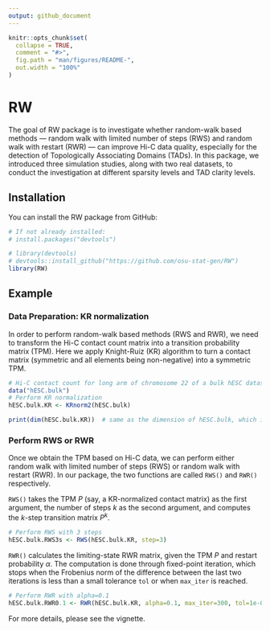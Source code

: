 ```yaml
---
output: github_document
---
```


<!-- README.md is generated from README.Rmd. Please edit that file -->

```r
knitr::opts_chunk$set(
  collapse = TRUE,
  comment = "#>",
  fig.path = "man/figures/README-",
  out.width = "100%"
)
```

# RW

<!-- badges: start -->
<!-- badges: end -->

The goal of RW package is to investigate whether random-walk based methods --- random walk with limited number of steps (RWS) and random walk with restart (RWR) --- can improve Hi-C data quality, especially for the detection of Topologically Associating Domains (TADs). In this package, we introduced three simulation studies, along with two real datasets, to conduct the investigation at different sparsity levels and TAD clarity levels.


## Installation

You can install the RW package from GitHub:

```r
# If not already installed:
# install.packages("devtools")

# library(devtools)
# devtools::install_github("https://github.com/osu-stat-gen/RW")
library(RW)
```


## Example

### Data Preparation: KR normalization 

In order to perform random-walk based methods (RWS and RWR), we need to transform the Hi-C contact count matrix into a transition probability matrix (TPM). Here we apply Knight-Ruiz (KR) algorithm to turn a contact matrix (symmetric and all elements being non-negative) into a symmetric TPM. 

```r
# Hi-C contact count for long arm of chromosome 22 of a bulk hESC dataset
data("hESC.bulk")
# Perform KR normalization
hESC.bulk.KR <- KRnorm2(hESC.bulk)

print(dim(hESC.bulk.KR))  # same as the dimension of hESC.bulk, which is 857 by 857. 
```


### Perform RWS or RWR 

Once we obtain the TPM based on Hi-C data, we can perform either random walk with limited number of steps (RWS) or random walk with restart (RWR). In our package, the two functions are called `RWS()` and `RWR()` respectively. 

`RWS()` takes the TPM $P$ (say, a KR-normalized contact matrix) as the first argument, the number of steps $k$ as the second argument, and computes the $k$-step transition matrix $P^{k}$. 

```r
# Perform RWS with 3 steps
hESC.bulk.RWS3s <- RWS(hESC.bulk.KR, step=3)
```

`RWR()` calculates the limiting-state RWR matrix, given the TPM $P$ and restart probability $\alpha$. The computation is done through fixed-point iteration, which stops when the Frobenius norm of the difference between the last two iterations is less than a small tolerance `tol` or when `max_iter` is reached. 

```r
# Perform RWR with alpha=0.1 
hESC.bulk.RWR0.1 <- RWR(hESC.bulk.KR, alpha=0.1, max_iter=300, tol=1e-06) 
```

For more details, please see the vignette. 

